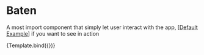 
<Meta title="Components/Baten" />

# Baten

A most import component that simply let user interact with the app, [[Default Example](/docs/components-brand-example--success)] if you want to see in action


<Story name="Introduction" args={{}}>
  {Template.bind({})}
</Story>
